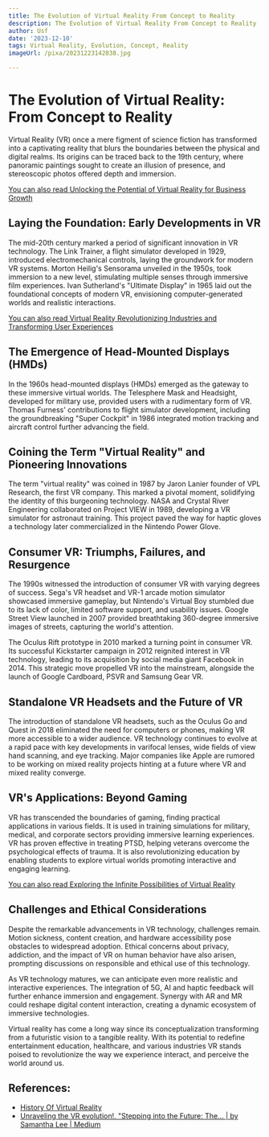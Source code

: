 ```yaml
---
title: The Evolution of Virtual Reality From Concept to Reality
description: The Evolution of Virtual Reality From Concept to Reality
author: Usf
date: '2023-12-10'
tags: Virtual Reality, Evolution, Concept, Reality
imageUrl: /pixa/20231223142838.jpg

---
```

# The Evolution  of  Virtual Reality: From Concept to Reality

Virtual Reality (VR)  once a mere figment  of science fiction has transformed into a captivating reality that  blurs the boundaries between the physical and digital realms. Its origins can be traced  back to the 19th century, where panoramic paintings sought to  create an illusion of presence,  and stereoscopic photos offered depth  and immersion.

[You  can also read Unlocking the  Potential of Virtual Reality for Business Growth](Unlocking%20the%20Potential%20of%20Virtual%20Reality%20for%20Business%20Growth)


## Laying the  Foundation: Early Developments in VR

The mid-20th century marked a period of significant innovation in  VR technology. The Link Trainer,  a flight simulator developed in 1929, introduced electromechanical controls, laying the groundwork for modern VR systems. Morton Heilig's Sensorama unveiled  in the 1950s,  took immersion to a new level, stimulating  multiple senses through immersive film experiences. Ivan Sutherland's "Ultimate Display"  in 1965 laid out the foundational concepts of modern VR, envisioning computer-generated worlds and realistic interactions.

[You can also read Virtual Reality Revolutionizing Industries and Transforming  User  Experiences](Virtual%20Reality%20Revolutionizing%20Industries%20and%20Transforming%20User%20Experiences)


## The  Emergence of  Head-Mounted Displays (HMDs)

In the 1960s head-mounted displays (HMDs) emerged as the gateway  to these  immersive virtual worlds. The Telesphere Mask  and Headsight, developed for military use, provided users with a rudimentary form of VR. Thomas Furness' contributions to flight simulator development, including the groundbreaking "Super Cockpit" in 1986 integrated motion tracking and aircraft  control further advancing the field.

## Coining the Term "Virtual Reality" and  Pioneering Innovations

The term "virtual reality" was coined in  1987 by Jaron Lanier founder  of VPL Research, the first VR company. This  marked a pivotal moment, solidifying the identity of this burgeoning technology. NASA and Crystal River  Engineering collaborated on Project VIEW in 1989, developing a VR simulator for astronaut training. This project paved the way for haptic  gloves a technology later commercialized in the Nintendo Power Glove.

## Consumer VR: Triumphs, Failures, and Resurgence

The 1990s witnessed the introduction of consumer VR with  varying degrees of success. Sega's VR headset and VR-1 arcade motion simulator  showcased immersive gameplay, but Nintendo's Virtual Boy  stumbled due to its  lack of color, limited software support, and usability issues. Google Street View launched in 2007 provided breathtaking  360-degree immersive images of streets, capturing the world's attention.

The Oculus Rift prototype in 2010 marked a turning point in consumer VR. Its successful Kickstarter campaign in 2012 reignited interest  in VR technology, leading to its acquisition by social media giant Facebook in 2014. This strategic move  propelled VR into the mainstream, alongside the launch of Google Cardboard, PSVR and Samsung Gear VR.

## Standalone VR Headsets and  the Future of VR

The  introduction of standalone  VR headsets, such  as the Oculus Go and Quest in 2018 eliminated the need  for computers or  phones, making VR more accessible to a wider audience. VR technology continues to  evolve at a rapid pace with key developments in varifocal lenses, wide fields of  view  hand scanning,  and eye tracking.  Major companies like Apple are rumored to be working on  mixed reality projects hinting  at a future where VR and mixed  reality converge.

## VR's Applications: Beyond Gaming

VR has transcended the boundaries  of gaming, finding practical applications in various fields. It  is used in training simulations for military, medical, and corporate sectors providing immersive learning experiences. VR  has proven effective in treating PTSD, helping veterans overcome the psychological effects of trauma. It is also revolutionizing education by enabling students to explore virtual worlds promoting interactive and  engaging learning.

[You can also read Exploring the Infinite Possibilities of Virtual Reality](Exploring%20the%20Infinite%20Possibilities%20of%20Virtual%20Reality)


## Challenges and Ethical Considerations

Despite the remarkable advancements in VR technology, challenges remain.  Motion sickness, content creation, and hardware accessibility pose obstacles to widespread adoption. Ethical concerns about privacy,  addiction, and the impact of  VR on human behavior have also arisen,  prompting discussions on responsible and ethical use of this technology.

As VR technology matures, we can anticipate  even more realistic and interactive experiences. The integration of 5G, AI  and haptic feedback will further enhance immersion and engagement. Synergy with AR and MR could reshape digital content interaction,  creating a dynamic ecosystem of immersive technologies.

Virtual reality  has  come  a long way since its conceptualization transforming from a futuristic  vision  to a tangible reality. With its potential to redefine entertainment education, healthcare, and  various industries VR stands poised to revolutionize the way we experience interact, and perceive the world around us.

## References:
- [History Of Virtual Reality](https://www.vrs.org.uk/virtual-reality/history.html)
- [Unraveling the VR evolution!. "Stepping into the Future: The… | by Samantha Lee | Medium](https://medium.com/@nialoves222/the-evolution-of-virtual-reality-from-fiction-to-reality-96007aa1d6af)
